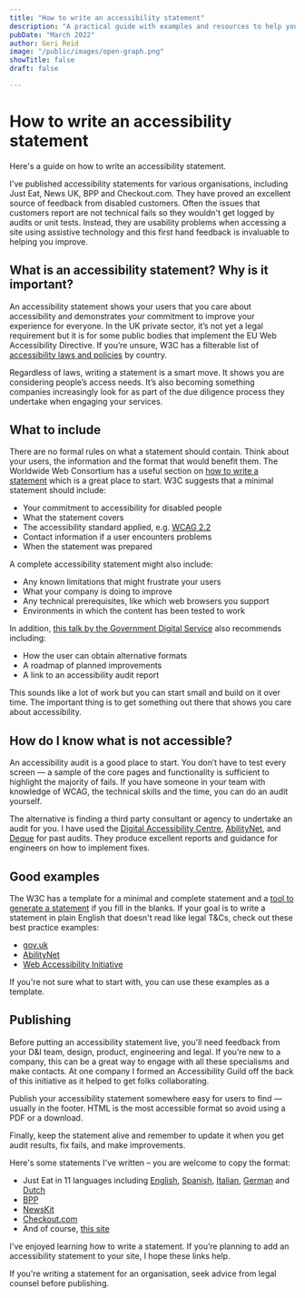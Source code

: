 ```yaml
---
title: "How to write an accessibility statement"
description: "A practical guide with examples and resources to help you write an accessibility statement."
pubDate: "March 2022"
author: Geri Reid
image: "/public/images/open-graph.png"
showTitle: false
draft: false

---
```


# How to write an accessibility statement

Here's a guide on how to write an accessibility statement.

I've published accessibility statements for various organisations, including Just Eat, News UK, BPP and Checkout.com. They have proved an excellent source of feedback from disabled customers. Often the issues that customers report are not technical fails so they wouldn't get logged by audits or unit tests. Instead, they are usability problems when accessing a site using assistive technology and this first hand feedback is invaluable to helping you improve.

<div class="space-m"></div>

## What is an accessibility statement? Why is it important?

An accessibility statement shows your users that you care about accessibility and demonstrates your commitment to improve your experience for everyone. In the UK private sector, it’s not yet a legal requirement but it is for some public bodies that implement the EU Web Accessibility Directive. If you’re unsure, W3C has a filterable list of [accessibility laws and policies](https://www.w3.org/WAI/policies/) by country.

Regardless of laws, writing a statement is a smart move. It shows you are considering people’s access needs. It’s also becoming something companies increasingly look for as part of the due diligence process they undertake when engaging your services.

<div class="space-m"></div>

## What to include

There are no formal rules on what a statement should contain. Think about your users, the information and the format that would benefit them. The Worldwide Web Consortium has a useful section on [how to write a statement](https://www.w3.org/WAI/planning/statements/) which is a great place to start. W3C suggests that a minimal statement should include:

- Your commitment to accessibility for disabled people
- What the statement covers
- The accessibility standard applied, e.g. [WCAG 2.2](https://www.w3.org/TR/WCAG22/)
- Contact information if a user encounters problems
- When the statement was prepared

A complete accessibility statement might also include:

- Any known limitations that might frustrate your users
- What your company is doing to improve
- Any technical prerequisites, like which web browsers you support
- Environments in which the content has been tested to work

In addition, [this talk by the Government Digital Service](https://www.youtube.com/watch?v=s_DPQRGL_QU&ab_channel=GovernmentDigitalService) also recommends including:

- How the user can obtain alternative formats
- A roadmap of planned improvements
- A link to an accessibility audit report

This sounds like a lot of work but you can start small and build on it over time. The important thing is to get something out there that shows you care about accessibility.

## How do I know what is not accessible?

An accessibility audit is a good place to start. You don’t have to test every screen — a sample of the core pages and functionality is sufficient to highlight the majority of fails. If you have someone in your team with knowledge of WCAG, the technical skills and the time, you can do an audit yourself.

The alternative is finding a third party consultant or agency to undertake an audit for you. I have used the [Digital Accessibility Centre](https://digitalaccessibilitycentre.org/), [AbilityNet](https://abilitynet.org.uk/), and [Deque](https://www.deque.com/services/accessibility-audits/) for past audits. They produce excellent reports and guidance for engineers on how to implement fixes.

<div class="space-m"></div>

## Good examples

The W3C has a template for a minimal and complete statement and a [tool to generate a statement](https://www.w3.org/WAI/planning/statements/generator/#create) if you fill in the blanks. If your goal is to write a statement in plain English that doesn't read like legal T&Cs, check out these best practice examples:

- [gov.uk](https://www.gov.uk/help/accessibility-statement)
- [AbilityNet](https://abilitynet.org.uk/accessibility-statement)
- [Web Accessibility Initiative](https://www.w3.org/WAI/planning/statements/)

If you're not sure what to start with, you can use these examples as a template.

## Publishing

Before putting an accessibility statement live, you'll need feedback from your D&I team, design, product, engineering and legal. If you’re new to a company, this can be a great way to engage with all these specialisms and make contacts. At one company I formed an Accessibility Guild off the back of this initiative as it helped to get folks collaborating.

Publish your accessibility statement somewhere easy for users to find — usually in the footer. HTML is the most accessible format so avoid using a PDF or a download.

Finally, keep the statement alive and remember to update it when you get audit results, fix fails, and make improvements.

Here's some statements I've written – you are welcome to copy the format:

- Just Eat in 11 languages including [English](https://www.just-eat.co.uk/accessibility-statement), [Spanish](https://www.just-eat.es/accessibility-statement), [Italian](https://www.justeat.it/accessibility-statement), [German](https://www.lieferando.de/accessibility-statement) and [Dutch](https://www.thuisbezorgd.nl/en/accessibility-statementhttps://www.thuisbezorgd.nl/accessibility-statement)
- [BPP](https://www.bpp.com/about-bpp/website-accessibility-statement)
- [NewsKit](https://www.newskit.co.uk/help/accessibility-statement/)
- [Checkout.com](https://www.checkout.com/legal/accessibility-statement)
- And of course, [this site](accessibility-statement.html)

I've enjoyed learning how to write a statement. If you’re planning to add an accessibility statement to your site, I hope these links help.

If you're writing a statement for an organisation, seek advice from legal counsel before publishing.


